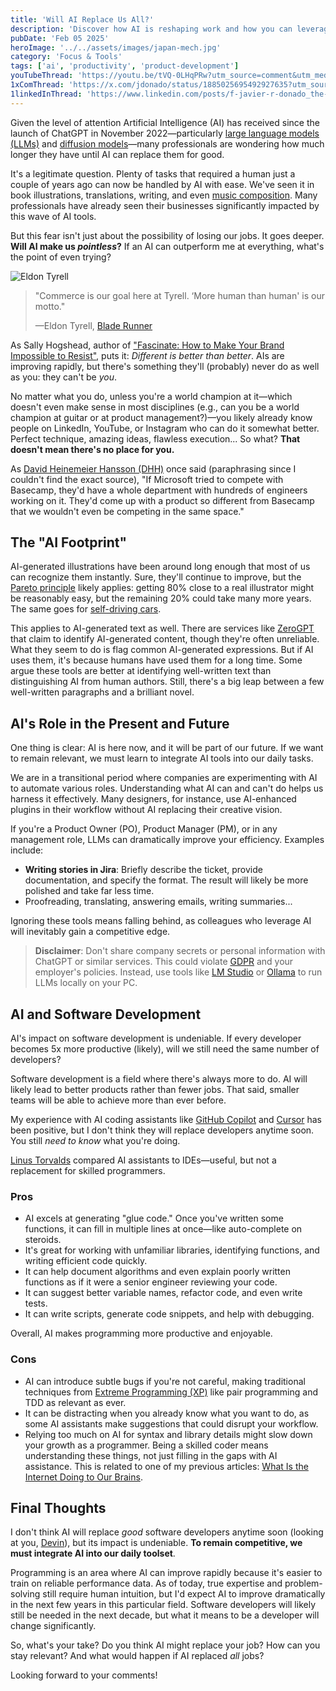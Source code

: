 ```yaml
---
title: 'Will AI Replace Us All?'
description: 'Discover how AI is reshaping work and how you can leverage it to stay relevant, boost productivity, and enhance creativity'
pubDate: 'Feb 05 2025'
heroImage: '../../assets/images/japan-mech.jpg'
category: 'Focus & Tools'
tags: ['ai', 'productivity', 'product-development']
youTubeThread: 'https://youtu.be/tVQ-0LHqPRw?utm_source=comment&utm_medium=jdonado-com'
1xComThread: 'https://x.com/jdonado/status/1885025695492927635?utm_source=comment&utm_medium=jdonado-com'
1linkedInThread: 'https://www.linkedin.com/posts/f-javier-r-donado_the-human-side-of-technical-leadership-activity-7290444350969266176-aw2l?utm_source=comment&utm_medium=jdonado-com'
---
```



Given the level of attention Artificial Intelligence (AI) has received since the launch of ChatGPT in November 2022—particularly [large language models (LLMs)](https://en.wikipedia.org/wiki/Large_language_model) and [diffusion models](https://en.wikipedia.org/wiki/Diffusion_model)—many professionals are wondering how much longer they have until AI can replace them for good.

It's a legitimate question. Plenty of tasks that required a human just a couple of years ago can now be handled by AI with ease. We've seen it in book illustrations, translations, writing, and even [music composition](https://www.udio.com). Many professionals have already seen their businesses significantly impacted by this wave of AI tools.

But this fear isn't just about the possibility of losing our jobs. It goes deeper. **Will AI make us _pointless_?** If an AI can outperform me at everything, what's the point of even trying?

<Image src={tyrell} alt='Eldon Tyrell' />

> "Commerce is our goal here at Tyrell. ‘More human than human' is our motto."
>
> —Eldon Tyrell, [Blade Runner](https://www.imdb.com/title/tt0083658/)

As Sally Hogshead, author of ["Fascinate: How to Make Your Brand Impossible to Resist"](https://www.goodreads.com/book/show/25816700-fascinate), puts it: _Different is better than better_. AIs are improving rapidly, but there's something they'll (probably) never do as well as you: they can't be _you_.

No matter what you do, unless you're a world champion at it—which doesn't even make sense in most disciplines (e.g., can you be a world champion at guitar or at product management?)—you likely already know people on LinkedIn, YouTube, or Instagram who can do it somewhat better. Perfect technique, amazing ideas, flawless execution... So what? **That doesn't mean there's no place for you.**

As [David Heinemeier Hansson (DHH)](https://en.wikipedia.org/wiki/David_Heinemeier_Hansson) once said (paraphrasing since I couldn't find the exact source), "If Microsoft tried to compete with Basecamp, they'd have a whole department with hundreds of engineers working on it. They'd come up with a product so different from Basecamp that we wouldn't even be competing in the same space."

## The "AI Footprint"

AI-generated illustrations have been around long enough that most of us can recognize them instantly. Sure, they'll continue to improve, but the [Pareto principle](https://en.wikipedia.org/wiki/Pareto_principle) likely applies: getting 80% close to a real illustrator might be reasonably easy, but the remaining 20% could take many more years. The same goes for [self-driving cars](https://www.verdict.co.uk/fully-self-driving-cars-unlikely-before-2035-experts-predict/).

This applies to AI-generated text as well. There are services like [ZeroGPT](https://www.zerogpt.com/) that claim to identify AI-generated content, though they're often unreliable. What they seem to do is flag common AI-generated expressions. But if AI uses them, it's because humans have used them for a long time. Some argue these tools are better at identifying well-written text than distinguishing AI from human authors. Still, there's a big leap between a few well-written paragraphs and a brilliant novel.

## AI's Role in the Present and Future

One thing is clear: AI is here now, and it will be part of our future. If we want to remain relevant, we must learn to integrate AI tools into our daily tasks.

We are in a transitional period where companies are experimenting with AI to automate various roles. Understanding what AI can and can't do helps us harness it effectively. Many designers, for instance, use AI-enhanced plugins in their workflow without AI replacing their creative vision.

If you're a Product Owner (PO), Product Manager (PM), or in any management role, LLMs can dramatically improve your efficiency. Examples include:

- **Writing stories in Jira**: Briefly describe the ticket, provide documentation, and specify the format. The result will likely be more polished and take far less time.
- Proofreading, translating, answering emails, writing summaries...

Ignoring these tools means falling behind, as colleagues who leverage AI will inevitably gain a competitive edge.

> **Disclaimer**: Don't share company secrets or personal information with ChatGPT or similar services. This could violate [GDPR](https://gdpr-info.eu/) and your employer's policies. Instead, use tools like [LM Studio](https://lmstudio.ai/) or [Ollama](https://ollama.com/) to run LLMs locally on your PC.

## AI and Software Development

AI's impact on software development is undeniable. If every developer becomes 5x more productive (likely), will we still need the same number of developers?

Software development is a field where there's always more to do. AI will likely lead to better products rather than fewer jobs. That said, smaller teams will be able to achieve more than ever before.

My experience with AI coding assistants like [GitHub Copilot](https://github.com/features/copilot) and [Cursor](https://www.cursor.com/) has been positive, but I don't think they will replace developers anytime soon. You still _need to know_ what you're doing.

[Linus Torvalds](https://www.youtube.com/watch?v=4WCTGycBceg) compared AI assistants to IDEs—useful, but not a replacement for skilled programmers.

### Pros

- AI excels at generating "glue code." Once you've written some functions, it can fill in multiple lines at once—like auto-complete on steroids.
- It's great for working with unfamiliar libraries, identifying functions, and writing efficient code quickly.
- It can help document algorithms and even explain poorly written functions as if it were a senior engineer reviewing your code.
- It can suggest better variable names, refactor code, and even write tests.
- It can write scripts, generate code snippets, and help with debugging.

Overall, AI makes programming more productive and enjoyable.

### Cons

- AI can introduce subtle bugs if you're not careful, making traditional techniques from [Extreme Programming (XP)](https://en.wikipedia.org/wiki/Extreme_programming) like pair programming and TDD as relevant as ever.
- It can be distracting when you already know what you want to do, as some AI assistants make suggestions that could disrupt your workflow.
- Relying too much on AI for syntax and library details might slow down your growth as a programmer. Being a skilled coder means understanding these things, not just filling in the gaps with AI assistance. This is related to one of my previous articles: [What Is the Internet Doing to Our Brains](/post/2024-12-18-what-the-internet-is-doing-to-our-brains/).

## Final Thoughts

I don't think AI will replace _good_ software developers anytime soon (looking at you, [Devin](https://devin.ai/)), but its impact is undeniable. **To remain competitive, we must integrate AI into our daily toolset**.

Programming is an area where AI can improve rapidly because it's easier to train on reliable performance data. As of today, true expertise and problem-solving still require human intuition, but I'd expect AI to improve dramatically in the next few years in this particular field. Software developers will likely still be needed in the next decade, but what it means to be a developer will change significantly.

So, what's your take? Do you think AI might replace your job? How can you stay relevant? And what would happen if AI replaced _all_ jobs?

Looking forward to your comments!
